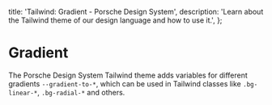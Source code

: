 
  title: 'Tailwind: Gradient - Porsche Design System',
  description: 'Learn about the Tailwind theme of our design language and how to use it.',
};

# Gradient

The Porsche Design System Tailwind theme adds variables for different gradients `--gradient-to-*`, which can be used in
Tailwind classes like `.bg-linear-*`, `.bg-radial-*` and others.

<ComponentStory story={gradientStory} />
